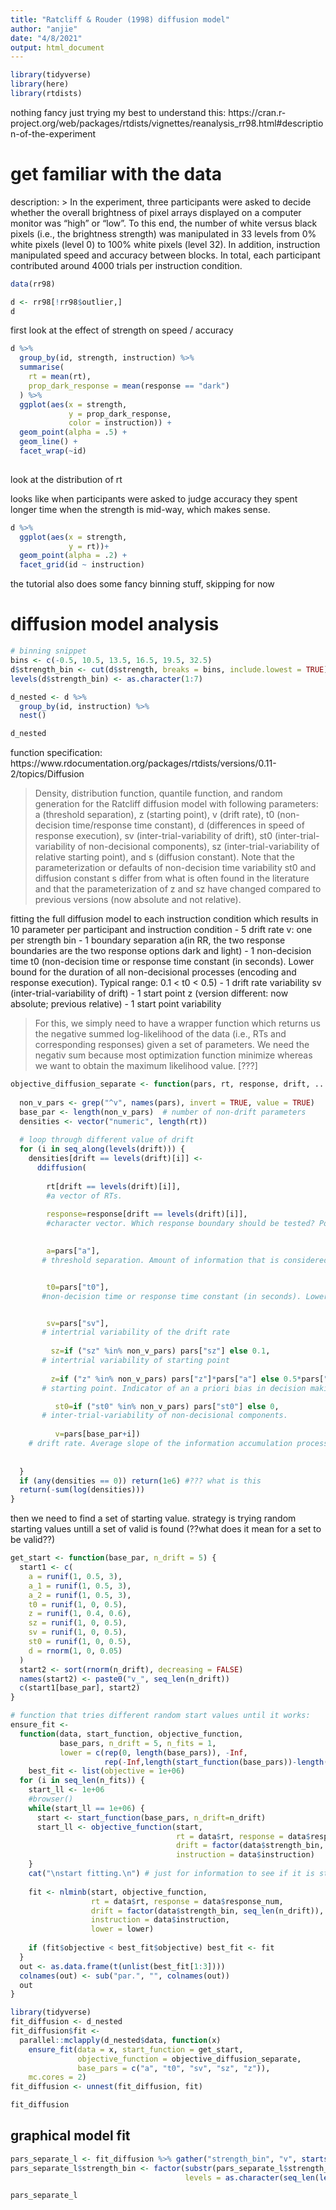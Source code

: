 ```yaml
---
title: "Ratcliff & Rouder (1998) diffusion model"
author: "anjie"
date: "4/8/2021"
output: html_document
---
```

```r
library(tidyverse)
library(here)
library(rtdists)
```

nothing fancy just trying my best to understand this: 
https://cran.r-project.org/web/packages/rtdists/vignettes/reanalysis_rr98.html#description-of-the-experiment

# get familiar with the data

description: 
> In the experiment, three participants were asked to decide whether the overall brightness of pixel arrays displayed on a computer monitor was “high” or “low”. To this end, the number of white versus black pixels (i.e., the brightness strength) was manipulated in 33 levels from 0% white pixels (level 0) to 100% white pixels (level 32). In addition, instruction manipulated speed and accuracy between blocks. In total, each participant contributed around 4000 trials per instruction condition.


```r
data(rr98)

d <- rr98[!rr98$outlier,]
d
```

first look at the effect of strength on speed / accuracy 

```r
d %>% 
  group_by(id, strength, instruction) %>% 
  summarise(
    rt = mean(rt),
    prop_dark_response = mean(response == "dark")
  ) %>% 
  ggplot(aes(x = strength, 
             y = prop_dark_response, 
             color = instruction)) + 
  geom_point(alpha = .5) + 
  geom_line() + 
  facet_wrap(~id)
  
```

look at the distribution of rt 

looks like when participants were asked to judge accuracy they spent longer time when the strength is mid-way, which makes sense. 
```r
d %>% 
  ggplot(aes(x = strength, 
             y = rt))+ 
  geom_point(alpha = .2) + 
  facet_grid(id ~ instruction)
```

the tutorial also does some fancy binning stuff, skipping for now 

# diffusion model analysis 

```r
# binning snippet 
bins <- c(-0.5, 10.5, 13.5, 16.5, 19.5, 32.5)
d$strength_bin <- cut(d$strength, breaks = bins, include.lowest = TRUE)
levels(d$strength_bin) <- as.character(1:7)

d_nested <- d %>% 
  group_by(id, instruction) %>% 
  nest()

d_nested
```
function specification: https://www.rdocumentation.org/packages/rtdists/versions/0.11-2/topics/Diffusion

>Density, distribution function, quantile function, and random generation for the Ratcliff diffusion model with following parameters: a (threshold separation), z (starting point), v (drift rate), t0 (non-decision time/response time constant), d (differences in speed of response execution), sv (inter-trial-variability of drift), st0 (inter-trial-variability of non-decisional components), sz (inter-trial-variability of relative starting point), and s (diffusion constant). Note that the parameterization or defaults of non-decision time variability st0 and diffusion constant s differ from what is often found in the literature and that the parameterization of z and sz have changed compared to previous versions (now absolute and not relative).

fitting the full diffusion model to each instruction condition which results in 10 parameter per participant and instruction condition
- 5 drift rate v: one per strength bin 
- 1 boundary separation a(in RR, the two response boundaries are the two response options dark and light)
- 1 non-decision time t0 (non-decision time or response time constant (in seconds). Lower bound for the duration of all non-decisional processes (encoding and response execution). Typical range: 0.1 < t0 < 0.5)
- 1 drift rate variability sv (inter-trial-variability of drift)
- 1 start point z (version different: now absolute; previous relative)
- 1 start point variability 

> For this, we simply need to have a wrapper function which returns us the negative summed log-likelihood of the data (i.e., RTs and corresponding responses) given a set of parameters. We need the negativ sum because most optimization function minimize whereas we want to obtain the maximum likelihood value. [???]

```r

objective_diffusion_separate <- function(pars, rt, response, drift, ...) {
  
  non_v_pars <- grep("^v", names(pars), invert = TRUE, value = TRUE)
  base_par <- length(non_v_pars)  # number of non-drift parameters
  densities <- vector("numeric", length(rt))
  
  # loop through different value of drift 
  for (i in seq_along(levels(drift))) {
    densities[drift == levels(drift)[i]] <- 
      ddiffusion(
        
        rt[drift == levels(drift)[i]], 
        #a vector of RTs. 
        
        response=response[drift == levels(drift)[i]], 
        #character vector. Which response boundary should be tested? Possible values are c("upper", "lower"),           possibly abbreviated and "upper" being the default. Alternatively, a numeric vector with values              1=lower and 2=upper. For convenience, response is converted via as.numeric also allowing factors             (see examples). Ignored if the first argument is a data.frame.

          
        a=pars["a"], 
       # threshold separation. Amount of information that is considered for a decision. Large values indicate           a conservative decisional style. Typical range: 0.5 < a < 2


        t0=pars["t0"],  
       #non-decision time or response time constant (in seconds). Lower bound for the duration of all                non-decisional processes (encoding and response execution). Typical range: 0.1 < t0 < 0.5


        sv=pars["sv"],
       # intertrial variability of the drift rate 
       
         sz=if ("sz" %in% non_v_pars) pars["sz"] else 0.1,
       # intertrial variability of starting point 
       
         z=if ("z" %in% non_v_pars) pars["z"]*pars["a"] else 0.5*pars["a"],
       # starting point. Indicator of an a priori bias in decision making. When the relative starting point z         deviates from 0.5*a, the amount of information necessary for a decision differs between response             alternatives. Default is 0.5*a (i.e., no bias).

          st0=if ("st0" %in% non_v_pars) pars["st0"] else 0, 
       # inter-trial-variability of non-decisional components. 
       
          v=pars[base_par+i])
    # drift rate. Average slope of the information accumulation process. The drift gives information about         the speed and direction of the accumulation of information. Large (absolute) values of drift indicate a       good performance. If received information supports the response linked to the upper threshold the sign         will be positive and vice versa. Typical range: -5 < v < 5
    
    
  }
  if (any(densities == 0)) return(1e6) #??? what is this 
  return(-sum(log(densities)))
}
```


then we need to find a set of starting value. strategy is trying random starting values untill a set of valid is found (??what does it mean for a set to be valid??) 

```r
get_start <- function(base_par, n_drift = 5) {
  start1 <- c(
    a = runif(1, 0.5, 3),
    a_1 = runif(1, 0.5, 3), 
    a_2 = runif(1, 0.5, 3),
    t0 = runif(1, 0, 0.5), 
    z = runif(1, 0.4, 0.6), 
    sz = runif(1, 0, 0.5),
    sv = runif(1, 0, 0.5),
    st0 = runif(1, 0, 0.5),
    d = rnorm(1, 0, 0.05)
  )
  start2 <- sort(rnorm(n_drift), decreasing = FALSE)
  names(start2) <- paste0("v_", seq_len(n_drift))
  c(start1[base_par], start2)
}

# function that tries different random start values until it works:
ensure_fit <- 
  function(data, start_function, objective_function, 
           base_pars, n_drift = 5, n_fits = 1, 
           lower = c(rep(0, length(base_pars)), -Inf,
                     rep(-Inf,length(start_function(base_pars))-length(base_pars)))) {
    best_fit <- list(objective = 1e+06)
  for (i in seq_len(n_fits)) {
    start_ll <- 1e+06
    #browser()
    while(start_ll == 1e+06) {
      start <- start_function(base_pars, n_drift=n_drift)
      start_ll <- objective_function(start, 
                                     rt = data$rt, response = data$response_num, 
                                     drift = factor(data$strength_bin, seq_len(n_drift)), 
                                     instruction = data$instruction)
    }
    cat("\nstart fitting.\n") # just for information to see if it is stuck
    
    fit <- nlminb(start, objective_function, 
                  rt = data$rt, response = data$response_num, 
                  drift = factor(data$strength_bin, seq_len(n_drift)), 
                  instruction = data$instruction,
                  lower = lower)
    
    if (fit$objective < best_fit$objective) best_fit <- fit
  }
  out <- as.data.frame(t(unlist(best_fit[1:3])))
  colnames(out) <- sub("par.", "", colnames(out))
  out
}
```

```r
library(tidyverse)
fit_diffusion <- d_nested
fit_diffusion$fit <- 
  parallel::mclapply(d_nested$data, function(x) 
    ensure_fit(data = x, start_function = get_start,
               objective_function = objective_diffusion_separate, 
               base_pars = c("a", "t0", "sv", "sz", "z")),  
    mc.cores = 2)
fit_diffusion <- unnest(fit_diffusion, fit)
```

```r
fit_diffusion
```

## graphical model fit 
```r
pars_separate_l <- fit_diffusion %>% gather("strength_bin", "v", starts_with("v"))
pars_separate_l$strength_bin <- factor(substr(pars_separate_l$strength_bin, 3,3), 
                                       levels = as.character(seq_len(length(bins)-1)))

pars_separate_l
```



